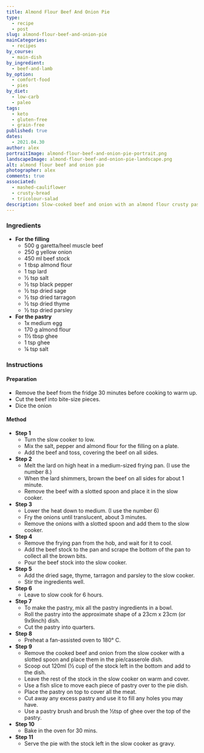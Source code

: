 ```yaml
---
title: Almond Flour Beef And Onion Pie
type:
  - recipe
  - post
slug: almond-flour-beef-and-onion-pie
mainCategories: 
  - recipes
by_course:
  - main-dish
by_ingredient:
  - beef-and-lamb
by_option:
  - comfort-food
  - pies
by_diet:
  - low-carb
  - paleo
tags: 
  - keto
  - gluten-free
  - grain-free
published: true
dates: 
  - 2021.04.30
author: alex
portraitImage: almond-flour-beef-and-onion-pie-portrait.png
landscapeImage: almond-flour-beef-and-onion-pie-landscape.png
alt: almond flour beef and onion pie
photographer: alex
comments: true
associated: 
  - mashed-cauliflower
  - crusty-bread
  - tricolour-salad
description: Slow-cooked beef and onion with an almond flour crusty pastry topping. Easy-to-make comfort food for the paleo diet.
---
```


<Ingredients>

### Ingredients

  - **For the filling**
    - 500 g garetta/heel muscle beef
    - 250 g yellow onion
    - 450 ml beef stock
    - 1 tbsp almond flour
    - 1 tsp lard
    - ½ tsp salt
    - ½ tsp black pepper
    - ½ tsp dried sage
    - ½ tsp dried tarragon
    - ½ tsp dried thyme
    - ½ tsp dried parsley
  - **For the pastry**
    - 1x medium egg
    - 170 g almond flour 
    - 1½ tbsp ghee
    - 1 tsp ghee
    - ¼ tsp salt

</Ingredients>

<Instructions>

### Instructions

#### Preparation

  - Remove the beef from the fridge 30 minutes before cooking to warm up.
  - Cut the beef into bite-size pieces.
  - Dice the onion

#### Method

  - **Step 1**
    - Turn the slow cooker to low.
    - Mix the salt, pepper and almond flour for the filling on a plate. 
    - Add the beef and toss, covering the beef on all sides.
  - **Step 2**
    - Melt the lard on high heat in a medium-sized frying pan. (I use the number 8.)
    - When the lard shimmers, brown the beef on all sides for about 1 minute.
    - Remove the beef with a slotted spoon and place it in the slow cooker.
  - **Step 3**
    - Lower the heat down to medium. (I use the number 6) 
    - Fry the onions until translucent, about 3 minutes.
    - Remove the onions with a slotted spoon and add them to the slow cooker.
  - **Step 4**
    - Remove the frying pan from the hob, and wait for it to cool.
    - Add the beef stock to the pan and scrape the bottom of the pan to collect all the brown bits.
    - Pour the beef stock into the slow cooker.
  - **Step 5**
    - Add the dried sage, thyme, tarragon and parsley to the slow cooker.
    - Stir the ingredients well.
  - **Step 6**
    - Leave to slow cook for 6 hours.
  - **Step 7**
    - To make the pastry, mix all the pastry ingredients in a bowl.
    - Roll the pastry into the approximate shape of a 23cm x 23cm (or 9x9inch) dish.
    - Cut the pastry into quarters.
  - **Step 8**
    - Preheat a fan-assisted oven to 180° C.
  - **Step 9**
    - Remove the cooked beef and onion from the slow cooker with a slotted spoon and place them in the pie/casserole dish.
    - Scoop out 120ml (½ cup) of the stock left in the bottom and add to the dish. 
    - Leave the rest of the stock in the slow cooker on warm and cover.
    - Use a fish slice to move each piece of pastry over to the pie dish. 
    - Place the pastry on top to cover all the meat. 
    - Cut away any excess pastry and use it to fill any holes you may have.
    - Use a pastry brush and brush the ½tsp of ghee over the top of the pastry.
  - **Step 10**
    - Bake in the oven for 30 mins.
  - **Step 11**
    - Serve the pie with the stock left in the slow cooker as gravy.

</Instructions>
